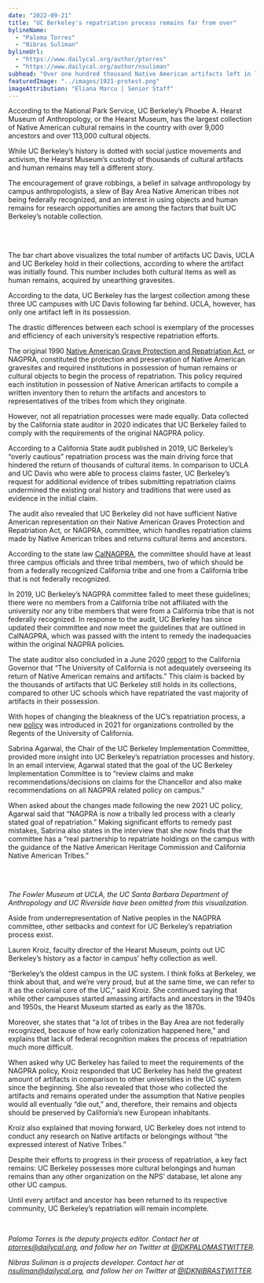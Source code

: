 ```yaml
---
date: "2022-09-21"
title: "UC Berkeley's repatriation process remains far from over"
bylineName:
  - "Paloma Torres"
  - "Nibras Suliman"
bylineUrl:
  - "https://www.dailycal.org/author/ptorres"
  - "https://www.dailycal.org/author/nsuliman"
subhead: "Over one hundred thousand Native American artifacts left in limbo"
featuredImage: "../images/1921-protest.png"
imageAttribution: "Eliana Marcu | Senior Staff"
---
```


According to the National Park Service, UC Berkeley’s Phoebe A. Hearst Museum of Anthropology, or the Hearst Museum, has the largest collection of Native American cultural remains in the country with over 9,000 ancestors and over 113,000 cultural objects.

While UC Berkeley’s history is dotted with social justice movements and activism, the Hearst Museum’s custody of thousands of cultural artifacts and human remains may tell a different story.

The encouragement of grave robbings, a belief in salvage anthropology by campus anthropologists, a slew of Bay Area Native American tribes not being federally recognized, and an interest in using objects and human remains for research opportunities are among the factors that built UC Berkeley’s notable collection.

<br />

<ArtifactsBarChart />

<br />

The bar chart above visualizes the total number of artifacts UC Davis, UCLA and UC Berkeley hold in their collections, according to where the artifact was initially found. This number includes both cultural items as well as human remains, acquired by unearthing gravesites.

According to the data, UC Berkeley has the largest collection among these three UC campuses with UC Davis following far behind. UCLA, however, has only one artifact left in its possession.

The drastic differences between each school is exemplary of the processes and efficiency of each university’s respective repatriation efforts.

The original 1990 [Native American Grave Protection and Repatriation Act](https://www.nps.gov/subjects/nagpra/index.htm), or NAGPRA, constituted the protection and preservation of Native American gravesites and required institutions in possession of human remains or cultural objects to begin the process of repatriation. This policy required each institution in possession of Native American artifacts to compile a written inventory then to return the artifacts and ancestors to representatives of the tribes from which they originate.

However, not all repatriation processes were made equally. Data collected by the California state auditor in 2020 indicates that UC Berkeley failed to comply with the requirements of the original NAGPRA policy.

According to a California State audit published in 2019, UC Berkeley’s “overly cautious” repatriation process was the main driving force that hindered the return of thousands of cultural items. In comparison to UCLA and UC Davis who were able to process claims faster, UC Berkeley’s request for additional evidence of tribes submitting repatriation claims undermined the existing oral history and traditions that were used as evidence in the initial claim.

The audit also revealed that UC Berkeley did not have sufficient Native American representation on their Native American Graves Protection and Repatriation Act, or NAGPRA, committee, which handles repatriation claims made by Native American tribes and returns cultural items and ancestors.

According to the state law [CalNAGPRA](https://nahc.ca.gov/calnagpra/), the committee should have at least three campus officials and three tribal members, two of which should be from a federally recognized California tribe and one from a California tribe that is not federally recognized.

In 2019, UC Berkeley’s NAGPRA committee failed to meet these guidelines; there were no members from a California tribe not affiliated with the university nor any tribe members that were from a California tribe that is not federally recognized. In response to the audit, UC Berkeley has since updated their committee and now meet the guidelines that are outlined in CalNAGPRA, which was passed with the intent to remedy the inadequacies within the original NAGPRA policies.

The state auditor also concluded in a June 2020 [report](https://www.auditor.ca.gov/pdfs/reports/2019-047.pdf) to the California Governor that “The University of California is not adequately overseeing its return of Native American remains and artifacts.” This claim is backed by the thousands of artifacts that UC Berkeley still holds in its collections, compared to other UC schools which have repatriated the vast majority of artifacts in their possession.

With hopes of changing the bleakness of the UC’s repatriation process, a new [policy](https://nahc.ca.gov/wp-content/uploads/2021/12/Final-UC-NAGPRA-Policy.pdf) was introduced in 2021 for organizations controlled by the Regents of the University of California.

Sabrina Agarwal, the Chair of the UC Berkeley Implementation Committee, provided more insight into UC Berkeley’s repatriation processes and history. In an email interview, Agarwal stated that the goal of the UC Berkeley Implementation Committee is to “review claims and make recommendations/decisions on claims for the Chancellor and also make recommendations on all NAGPRA related policy on campus.”

When asked about the changes made following the new 2021 UC policy, Agarwal said that “NAGPRA is now a tribally led process with a clearly stated goal of repatriation.” Making significant efforts to remedy past mistakes, Sabrina also states in the interview that she now finds that the committee has a “real partnership to repatriate holdings on the campus with the guidance of the Native American Heritage Commission and California Native American Tribes.”

<br />

<ArtifactsPieChart />

<br />

_The Fowler Museum at UCLA, the UC Santa Barbara Department of Anthropology and_
_UC Riverside have been omitted from this visualization._

Aside from underrepresentation of Native peoples in the NAGPRA committee, other setbacks and context for UC Berkeley’s repatriation process exist.

Lauren Kroiz, faculty director of the Hearst Museum, points out UC Berkeley’s history as a factor in campus’ hefty collection as well.

“Berkeley’s the oldest campus in the UC system. I think folks at Berkeley, we think about that, and we’re very proud, but at the same time, we can refer to it as the colonial core of the UC,” said Kroiz. She continued saying that while other campuses started amassing artifacts and ancestors in the 1940s and 1950s, the Hearst Museum started as early as the 1870s.

Moreover, she states that “a lot of tribes in the Bay Area are not federally recognized, because of how early colonization happened here,” and explains that lack of federal recognition makes the process of repatriation much more difficult.

When asked why UC Berkeley has failed to meet the requirements of the NAGPRA policy, Kroiz responded that UC Berkeley has held the greatest amount of artifacts in comparison to other universities in the UC system since the beginning. She also revealed that those who collected the artifacts and remains operated under the assumption that Native peoples would all eventually “die out,” and, therefore, their remains and objects should be preserved by California’s new European inhabitants.

Kroiz also explained that moving forward, UC Berkeley does not intend to conduct any research on Native artifacts or belongings without “the expressed interest of Native Tribes.”

Despite their efforts to progress in their process of repatriation, a key fact remains: UC Berkeley possesses more cultural belongings and human remains than any other organization on the NPS’ database, let alone any other UC campus.

Until every artifact and ancestor has been returned to its respective community, UC Berkeley’s repatriation will remain incomplete.

<br />

_Paloma Torres is the deputy projects editor. Contact her at [ptorres@dailycal.org](mailto:ptorres@dailycal.org), and follow her on Twitter at [@IDKPALOMASTWITTER](https://twitter.com/IDKPALOMASTWITTER)._

_Nibras Suliman is a projects developer. Contact her at [nsuliman@dailycal.org](mailto:nsuliman@dailycal.org), and follow her on Twitter at [@IDKNIBRASTWITTER](https://twitter.com/IDKNIBRASTWITTER)._
